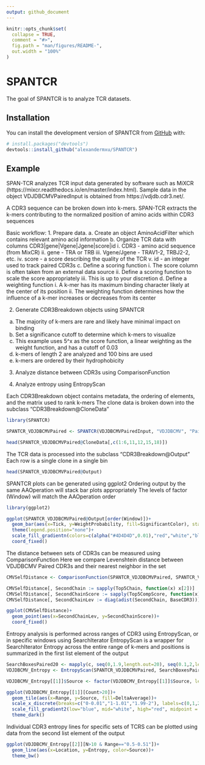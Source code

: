 ```yaml
---
output: github_document
---
```


<!-- README.md is generated from README.Rmd. Please edit that file -->

```r
knitr::opts_chunk$set(
  collapse = TRUE,
  comment = "#>",
  fig.path = "man/figures/README-",
  out.width = "100%"
)
```

# SPANTCR

<!-- badges: start -->
<!-- badges: end -->

The goal of SPANTCR is to analyze TCR datasets.

## Installation

You can install the development version of SPANTCR from [GitHub](https://github.com/) with:

``` r
# install.packages("devtools")
devtools::install_github("alexandermxu/SPANTCR")
```

## Example

SPAN-TCR analyzes TCR input data generated by software such as MiXCR (https://mixcr.readthedocs.io/en/master/index.html).
Sample data in the object VDJDBCMVPairedInput is obtained from https://vdjdb.cdr3.net/.

A CDR3 sequence can be broken down into k-mers.
SPAN-TCR extracts the k-mers contributing to the normalized position of amino acids within CDR3 sequences


Basic workflow:
1. Prepare data.
  a. Create an object AminoAcidFilter which contains relevant amino acid information
  b. Organize TCR data with columns CDR3|gene|Vgene|Jgene|score|id
    i. CDR3 - amino acid sequence (from MixCR)
    ii. gene - TRA or TRB
    iii. Vgene/Jgene - TRAV1-2, TRBJ2-2, etc.
    iv. score - a score describing the quality of the TCR
    v. id - an integer used to track paired CDR3s
  c. Define a scoring function
    i. The score column is often taken from an external data source
    ii. Define a scoring function to scale the score appropriately
    iii. This is up to your discretion
  d. Define a weighting function
    i. A k-mer has its maximum binding character likely at the center of its position
    ii. The weighting function determines how the influence of a k-mer increases or decreases from its center

2. Generate CDR3Breakdown objects using SPANTCR
  a. The majority of k-mers are rare and likely have minimal impact on binding
  b. Set a significance cutoff to determine which k-mers to visualize
  c. This example uses 5^x as the score function, a linear weighting as the weight function, and has a cutoff of 0.03
  d. k-mers of length 2 are analyzed and 100 bins are used
  e. k-mers are ordered by their hydrophobicity
  
3. Analyze distance between CDR3s using ComparisonFunction

4. Analyze entropy using EntropyScan
  
Each CDR3Breakdown object contains metadata, the ordering of elements, and the matrix used to rank k-mers
The clone data is broken down into the subclass "CDR3Breakdown@CloneData"


```r
library(SPANTCR)

SPANTCR_VDJDBCMVPaired <- SPANTCR(VDJDBCMVPairedInput, "VDJDBCMV", "Paired", "Hydrophobicity", 100, 2, 0.03, ScoreFunctionExponential5, WeightFunctionLinear)

head(SPANTCR_VDJDBCMVPaired@CloneData[,c(1:6,11,12,15,18)])

```

The TCR data is processed into the subclass "CDR3Breakdown@Output"
Each row is a single clone in a single bin

```r
head(SPANTCR_VDJDBCMVPaired@Output)
```

SPANTCR plots can be generated using ggplot2
Ordering output by the same AAOperation will stack bar plots appropriately
The levels of factor (Window) will match the AAOperation order

```r
library(ggplot2)

ggplot(SPANTCR_VDJDBCMVPaired@Output[order(Window)])+
  geom_bar(aes(x=Tick, y=WeightProbability, fill=SignificantColor), stat="identity", width=1/100)+
  theme(legend.position="none")+
  scale_fill_gradientn(colors=c(alpha("#4D4D4D",0.01),"red","white","blue"), values=c(0,0.01,0.50,1))+
  coord_fixed()
```

The distance between sets of CDR3s can be measured using ComparisonFunction
Here we compare Levenshtein distance between VDJDBCMV Paired CDR3s and their nearest neighbor in the set

```r
CMVSelfDistance <- ComparisonFunction(SPANTCR_VDJDBCMVPaired, SPANTCR_VDJDBCMVPaired, 100, FineBinTicksPaired, BLOSUMCappedDiff, F)

CMVSelfDistance[, SecondChain := sapply(Top5Chain, function(x) x[2])]
CMVSelfDistance[, SecondChainScore := sapply(Top5CompScore, function(x) x[2])]
CMVSelfDistance[, SecondChainLev := diag(adist(SecondChain, BaseCDR3))]

ggplot(CMVSelfDistance)+
  geom_point(aes(x=SecondChainLev, y=SecondChainScore))+
  coord_fixed()

```

Entropy analysis is performed across ranges of CDR3 using EntropyScan, or in specific windows using SearchIterator
EntropyScan is a wrapper for SearchIterator
Entropy across the entire range of k-mers and positions is summarized in the first list element of the output

```r
SearchBoxesPaired20 <- mapply(c, seq(0,1.9,length.out=20), seq(0.1,2,length.out=20), SIMPLIFY=F)
VDJDBCMV_Entropy <- EntropyScan(SPANTCR_VDJDBCMVPaired, SearchBoxesPaired20, 0.03, FineBinTicksPaired)

VDJDBCMV_Entropy[[1]]$Source <- factor(VDJDBCMV_Entropy[[1]]$Source, levels=c("Base", sort(unique(VDJDBCMV_Entropy[[1]]$Source)[-1])))

ggplot(VDJDBCMV_Entropy[[1]][Count>20])+
  geom_tile(aes(x=Range, y=Source, fill=DeltaAverage))+
  scale_x_discrete(breaks=c("0-0.01","1-1.01","1.99-2"), labels=c(0,1,2))+
  scale_fill_gradient2(low="blue", mid="white", high="red", midpoint = 1)+
  theme_dark()
```

Individual CDR3 entropy lines for specific sets of TCRS can be plotted using data from the second list element of the output

```r
ggplot(VDJDBCMV_Entropy[[2]][N>10 & Range=="0.5-0.51"])+
  geom_line(aes(x=Location, y=Entropy, color=Source))+
  theme_bw()

```

